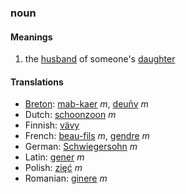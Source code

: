 ===noun===
====Meanings====
#the [[husband]] of someone's [[daughter]]
====Translations====
*[[Breton]]: [[mab-kaer]] ''m'', [[deuñv]] ''m''
*Dutch: [[schoonzoon]] ''m''
*Finnish: [[vävy]]
*French: [[beau-fils]] ''m'', [[gendre]] ''m''
*German: [[Schwiegersohn]] ''m''
*Latin: [[gener]] ''m''
*Polish: [[zięć]] ''m''
*Romanian: [[ginere]] ''m''